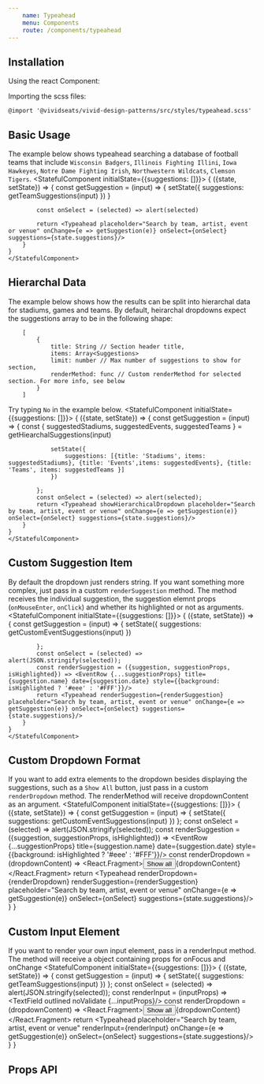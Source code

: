 ```yaml
---
    name: Typeahead
    menu: Components
    route: /components/typeahead
---
```



## Installation

Using the react Component:


Importing the scss files:

    @import '@vividseats/vivid-design-patterns/src/styles/typeahead.scss'

## Basic Usage
The example below shows typeahead searching a database of football teams that include `Wisconsin Badgers`, `Illinois Fighting Illini`, `Iowa Hawkeyes`, `Notre Dame Fighting Irish`, `Northwestern Wildcats`, `Clemson Tigers`.
<Playground>
    <StatefulComponent initialState={{suggestions: []}}>
    {
        ({state, setState}) => {
            const getSuggestion = (input) => {
                setState({
                     suggestions: getTeamSuggestions(input)
                 })
            }

            const onSelect = (selected) => alert(selected)

            return <Typeahead placeholder="Search by team, artist, event or venue" onChange={e => getSuggestion(e)} onSelect={onSelect} suggestions={state.suggestions}/>
        }
    }
    </StatefulComponent>
</Playground>


## Hierarchal Data
The example below shows how the results can be split into hierarchal data for stadiums, games and teams. By default, heirarchal dropdowns expect the suggestions array to be in the following shape:

        [
            {
                title: String // Section header title,
                items: Array<Suggestions>
                limit: number // Max number of suggestions to show for section,
                renderMethod: func // Custom renderMethod for selected section. For more info, see below
            }
        ]

Try typing `No` in the example below.
<Playground>
    <StatefulComponent initialState={{suggestions: []}}>
    {
        ({state, setState}) => {
            const getSuggestion = (input) => {
                const { suggestedStadiums, suggestedEvents, suggestedTeams } = getHiearchalSuggestions(input)

                setState({
                    suggestions: [{title: 'Stadiums', items: suggestedStadiums}, {title: 'Events',items: suggestedEvents}, {title: 'Teams', items: suggestedTeams }]
                })

            };
            const onSelect = (selected) => alert(selected);
            return <Typeahead showHierarchicalDropdown placeholder="Search by team, artist, event or venue" onChange={e => getSuggestion(e)} onSelect={onSelect} suggestions={state.suggestions}/>
        }
    }
    </StatefulComponent>
</Playground>


## Custom Suggestion Item
By default the dropdown just renders string. If you want something more complex, just pass in a custom `renderSuggestion` method. The method receives the individual suggestion, the suggestion elemnt props (`onMouseEnter`, `onClick`) and whether its highlighted or not as arguments.
<Playground>
    <StatefulComponent initialState={{suggestions: []}}>
    {
        ({state, setState}) => {
            const getSuggestion = (input) => {
                setState({
                    suggestions: getCustomEventSuggestions(input)
                })

            };
            const onSelect = (selected) => alert(JSON.stringify(selected));
            const renderSuggestion = ({suggestion, suggestionProps, isHighlighted}) => <EventRow {...suggestionProps} title={suggestion.name} date={suggestion.date} style={{background: isHighlighted ? '#eee' : '#FFF'}}/>
            return <Typeahead renderSuggestion={renderSuggestion} placeholder="Search by team, artist, event or venue" onChange={e => getSuggestion(e)} onSelect={onSelect} suggestions={state.suggestions}/>
        }
    }
    </StatefulComponent>
</Playground>

## Custom Dropdown Format
If you want to add extra elements to the dropdown besides displaying the suggestions, such as a `Show All` button, just pass in a custom `renderDropdown` method. The renderMethod will receive dropdownContent as an argument.
<Playground>
    <StatefulComponent initialState={{suggestions: []}}>
    {
        ({state, setState}) => {
        const getSuggestion = (input) => {
            setState({
                suggestions: getCustomEventSuggestions(input)
            })
        };
        const onSelect = (selected) => alert(JSON.stringify(selected));
        const renderSuggestion = ({suggestion, suggestionProps, isHighlighted}) => <EventRow {...suggestionProps} title={suggestion.name} date={suggestion.date} style={{background: isHighlighted ? '#eee' : '#FFF'}}/>
        const renderDropdown = (dropdownContent) => <React.Fragment><Button importance="text">Show all</Button>{dropdownContent}</React.Fragment>
        return <Typeahead renderDropdown={renderDropdown} renderSuggestion={renderSuggestion} placeholder="Search by team, artist, event or venue" onChange={e => getSuggestion(e)} onSelect={onSelect} suggestions={state.suggestions}/>
        }
    }
    </StatefulComponent>
</Playground>


## Custom Input Element
If you want to render your own input element, pass in a renderInput method. The method will receive a object containing props for onFocus and onChange
<Playground>
    <StatefulComponent initialState={{suggestions: []}}>
        {
            ({state, setState}) => {
                const getSuggestion = (input) => {
                setState({
                    suggestions: getTeamSuggestions(input)
                })
            };
            const onSelect = (selected) => alert(JSON.stringify(selected));
            const renderInput = (inputProps) => <TextField outlined noValidate {...inputProps}/>
            const renderDropdown = (dropdownContent) => <React.Fragment><Button importance="text">Show all</Button>{dropdownContent}</React.Fragment>
            return <Typeahead placeholder="Search by team, artist, event or venue" renderInput={renderInput} onChange={e => getSuggestion(e)} onSelect={onSelect} suggestions={state.suggestions}/>
        }
    }
</StatefulComponent>
</Playground>

## Props API
<PropsTable of={Typeahead}/>

